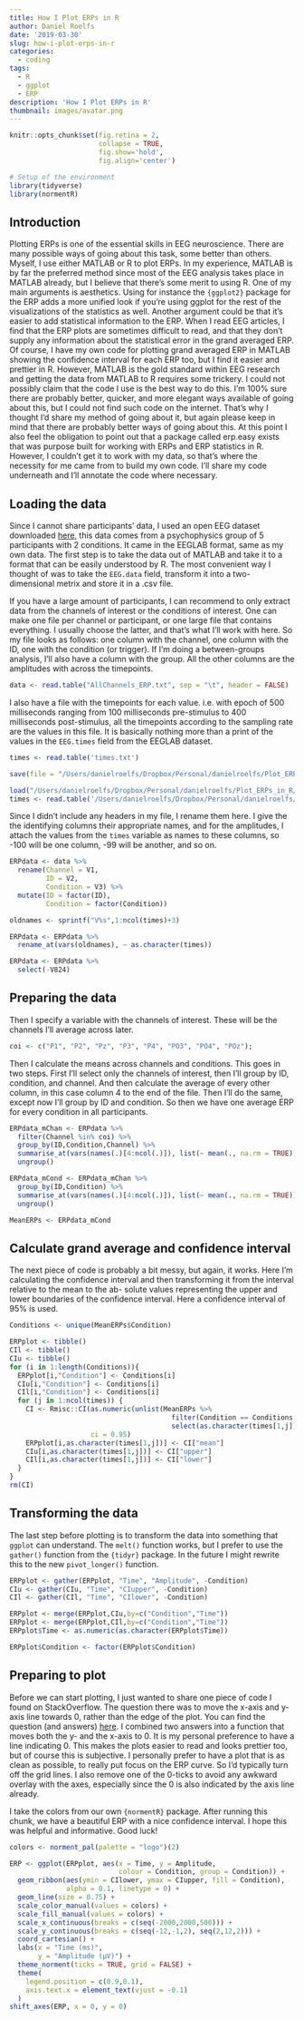 ```yaml
---
title: How I Plot ERPs in R
author: Daniel Roelfs
date: '2019-03-30'
slug: how-i-plot-erps-in-r
categories:
  - coding
tags:
  - R
  - ggplot
  - ERP
description: 'How I Plot ERPs in R'
thumbnail: images/avatar.png
---
```


```r
knitr::opts_chunk$set(fig.retina = 2,
                      collapse = TRUE,
                      fig.show='hold', 
                      fig.align='center')
```

```r
# Setup of the environment
library(tidyverse)
library(normentR)
```

## Introduction

Plotting ERPs is one of the essential skills in EEG neuroscience. There are many possible ways of going about this task, some better than others. Myself, I use either MATLAB or R to plot ERPs. In my experience, MATLAB is by far the preferred method since most of the EEG analysis takes place in MATLAB already, but I believe that there’s some merit to using R. One of my main arguments is aesthetics. Using for instance the `{ggplot2}` package for the ERP adds a more unified look if you’re using ggplot for the rest of the visualizations of the statistics as well. Another argument could be that it’s easier to add statistical information to the ERP. When I read EEG articles, I find that the ERP plots are sometimes difficult to read, and that they don’t supply any information about the statistical error in the grand averaged ERP. Of course, I have my own code for plotting grand averaged ERP in MATLAB showing the confidence interval for each ERP too, but I find it easier and prettier in R.
However, MATLAB is the gold standard within EEG research and getting the data from MATLAB to R requires some trickery. I could not possibly claim that the code I use is the best way to do this. I’m 100% sure there are probably better, quicker, and more elegant ways available of going about this, but I could not find such code on the internet. That’s why I thought I’d share my method of going about it, but again please keep in mind that there are probably better ways of going about this.
At this point I also feel the obligation to point out that a package called erp.easy exists that was purpose built for working with ERPs and ERP statistics in R. However, I couldn’t get it to work with my data, so that’s where the necessity for me came from to build my own code. I’ll share my code underneath and I’ll annotate the code where necessary.

## Loading the data

Since I cannot share participants' data, I used an open EEG dataset downloaded [here](https://sccn.ucsd.edu/~arno/fam2data/publicly_available_EEG_data.html){target="_blank"}, this data comes from a psychophysics group of 5 participants with 2 conditions. It came in the EEGLAB format, same as my own data. The first step is to take the data out of MATLAB and take it to a format that can be easily understood by R. The most convenient way I thought of was to take the `EEG.data` field, transform it into a two-dimensional metrix and store it in a .csv file.

If you have a large amount of participants, I can recommend to only extract data from the channels of interest or the conditions of interest. One can make one file per channel or participant, or one large file that contains everything. I usually choose the latter, and that's what I'll work with here. So my file looks as follows: one column with the channel, one column with the ID, one with the condition (or trigger). If I'm doing a between-groups analysis, I'll also have a column with the group. All the other columns are the amplitudes with across the timepoints.

```r
data <- read.table("AllChannels_ERP.txt", sep = "\t", header = FALSE)
```

I also have a file with the timepoints for each value. i.e. with epoch of 500 milliseconds ranging from 100 milliseconds pre-stimulus to 400 milliseconds post-stimulus, all the timepoints according to the sampling rate are the values in this file. It is basically nothing more than a print of the values in the `EEG.times` field from the EEGLAB dataset.

```r
times <- read.table('times.txt')
```

```r
save(file = "/Users/danielroelfs/Dropbox/Personal/danielroelfs/Plot_ERPs_in_R/data.Rdata", list = "data")
```

```r
load("/Users/danielroelfs/Dropbox/Personal/danielroelfs/Plot_ERPs_in_R/data.Rdata")
times <- read.table('/Users/danielroelfs/Dropbox/Personal/danielroelfs/Plot_ERPs_in_R/times.txt')
```

Since I didn't include any headers in my file, I rename them here. I give the the identifying columns their appropriate names, and for the amplitudes, I attach the values from the `times` variable as names to these columns, so -100 will be one column, -99 will be another, and so on.

```r
ERPdata <- data %>%
  rename(Channel = V1,
         ID = V2,
         Condition = V3) %>%
  mutate(ID = factor(ID),
         Condition = factor(Condition))

oldnames <- sprintf("V%s",1:ncol(times)+3)

ERPdata <- ERPdata %>% 
  rename_at(vars(oldnames), ~ as.character(times))
```

```r
ERPdata <- ERPdata %>%
  select(-V824)
```

## Preparing the data

Then I specify a variable with the channels of interest. These will be the channels I'll average across later.

```r
coi <- c("P1", "P2", "Pz", "P3", "P4", "PO3", "PO4", "POz");
```

Then I calculate the means across channels and conditions. This goes in two steps. First I'll select only the channels of interest, then I'll group by ID, condition, and channel. And then calculate the average of every other column, in this case column 4 to the end of the file. Then I'll do the same, except now I'll group by ID and condition. So then we have one average ERP for every condition in all participants.

```r
ERPdata_mChan <- ERPdata %>%
  filter(Channel %in% coi) %>%
  group_by(ID,Condition,Channel) %>%
  summarise_at(vars(names(.)[4:ncol(.)]), list(~ mean(., na.rm = TRUE))) %>%
  ungroup()

ERPdata_mCond <- ERPdata_mChan %>%
  group_by(ID,Condition) %>%
  summarise_at(vars(names(.)[4:ncol(.)]), list(~ mean(., na.rm = TRUE))) %>%
  ungroup()

MeanERPs <- ERPdata_mCond
```

## Calculate grand average and confidence interval

The next piece of code is probably a bit messy, but again, it works. Here I’m calculating the confidence interval and then transforming it from the interval relative to the mean to the ab- solute values representing the upper and lower boundaries of the confidence interval. Here a confidence interval of 95% is used.

```r
Conditions <- unique(MeanERPs$Condition)

ERPplot <- tibble()
CIl <- tibble()
CIu <- tibble()
for (i in 1:length(Conditions)){
  ERPplot[i,"Condition"] <- Conditions[i]
  CIu[i,"Condition"] <- Conditions[i]
  CIl[i,"Condition"] <- Conditions[i]
  for (j in 1:ncol(times)) {
    CI <- Rmisc::CI(as.numeric(unlist(MeanERPs %>% 
                                        filter(Condition == Conditions[i]) %>%
                                        select(as.character(times[1,j])))), 
                    ci = 0.95)
    ERPplot[i,as.character(times[1,j])] <- CI["mean"]
    CIu[i,as.character(times[1,j])] <- CI["upper"]
    CIl[i,as.character(times[1,j])] <- CI["lower"]
  }
}
rm(CI)
```

## Transforming the data
The last step before plotting is to transform the data into something that `ggplot` can understand. The `melt()` function works, but I prefer to use the `gather()` function from the `{tidyr}` package. In the future I might rewrite this to the new `pivot_longer()` function.

```r
ERPplot <- gather(ERPplot, "Time", "Amplitude", -Condition)
CIu <- gather(CIu, "Time", "CIupper", -Condition)
CIl <- gather(CIl, "Time", "CIlower", -Condition)

ERPplot <- merge(ERPplot,CIu,by=c("Condition","Time"))
ERPplot <- merge(ERPplot,CIl,by=c("Condition","Time"))
ERPplot$Time <- as.numeric(as.character(ERPplot$Time))

ERPplot$Condition <- factor(ERPplot$Condition)
```

## Preparing to plot
Before we can start plotting, I just wanted to share one piece of code I found on StackOverflow. The question there was to move the x-axis and y-axis line towards 0, rather than the edge of the plot. You can find the question (and answers) [here](https://stackoverflow.com/questions/39071002/moving-x-or-y-axis-together-with-tick-labels-to-the-middle-of-a-single-ggplot-n){target="_blank"}. I combined two answers into a function that moves both the y- and the x-axis to 0. It is my personal preference to have a line indicating 0. This makes the plots easier to read and looks prettier too, but of course this is subjective. 
I personally prefer to have a plot that is as clean as possible, to really put focus on the ERP curve. So I’d typically turn off the grid lines. I also remove one of the 0-ticks to avoid any awkward overlay with the axes, especially since the 0 is also indicated by the axis line already. 

I take the colors from our own  `{normentR}` package. After running this chunk, we have a beautiful ERP with a nice confidence interval. I hope this was helpful and informative. Good luck!

```r
colors <- norment_pal(palette = "logo")(2)

ERP <- ggplot(ERPplot, aes(x = Time, y = Amplitude, 
                           colour = Condition, group = Condition)) + 
  geom_ribbon(aes(ymin = CIlower, ymax = CIupper, fill = Condition), 
              alpha = 0.1, linetype = 0) + 
  geom_line(size = 0.75) + 
  scale_color_manual(values = colors) + 
  scale_fill_manual(values = colors) + 
  scale_x_continuous(breaks = c(seq(-2000,2000,500))) + 
  scale_y_continuous(breaks = c(seq(-12,-1,2), seq(2,12,2))) + 
  coord_cartesian() +
  labs(x = "Time (ms)", 
       y = "Amplitude (µV)") + 
  theme_norment(ticks = TRUE, grid = FALSE) +
  theme(
    legend.position = c(0.9,0.1),
    axis.text.x = element_text(vjust = -0.1)
  )
shift_axes(ERP, x = 0, y = 0)
```
